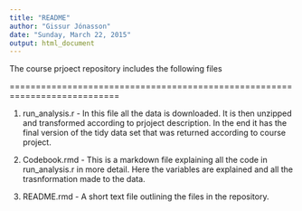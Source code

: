 ```yaml
---
title: "README"
author: "Gissur Jónasson"
date: "Sunday, March 22, 2015"
output: html_document
---
```


The course prjoect repository includes the following files 

===========================================================================

1. run_analysis.r - In this file all the data is downloaded. It is then unzipped and transformed according to prjoject description. In the end it has the final version of the tidy data set that was returned according to course project. 

2. Codebook.rmd - This is a markdown file explaining all the code in run_analysis.r in more detail. Here the variables are explained and all the trasnformation made to the data. 

3. README.rmd - A short text file outlining the files in the repository.